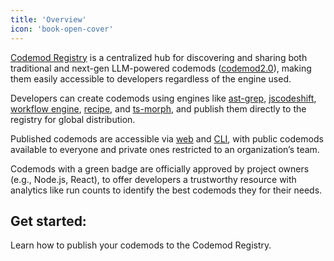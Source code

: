 ```yaml
---
title: 'Overview'
icon: 'book-open-cover'
---
```


[Codemod Registry](https://codemod.com/registry) is a centralized hub for discovering and sharing both traditional and next-gen LLM-powered codemods ([codemod2.0](/building-codemods/codemod2#step-6-publish-the-codemod)), making them easily accessible to developers regardless of the engine used.

Developers can create codemods using engines like [ast-grep](https://ast-grep.github.io/), [jscodeshift](https://jscodeshift.com/overview/introduction/), [workflow engine](/deploying-codemods/workflow-engine), [recipe](https://github.com/codemod-com/codemod/blob/main/packages/codemods/react/19/migration-recipe/.codemodrc.json), and [ts-morph](https://ts-morph.com/), and publish them directly to the registry for global distribution.

Published codemods are accessible via [web](https://codemod.com/registry) and [CLI](/deploying-codemods/cli#share-discover), with public codemods available to everyone and private ones restricted to an organization’s team. 

Codemods with a green badge are officially approved by project owners (e.g., Node.js, React), to offer developers a trustworthy resource with analytics like run counts to identify the best codemods they for their needs.


## Get started:

<Card title="Publishing codemods" icon="share-nodes" href="/sharing/publishing-codemods">
  Learn how to publish your codemods to the Codemod Registry.
</Card>
